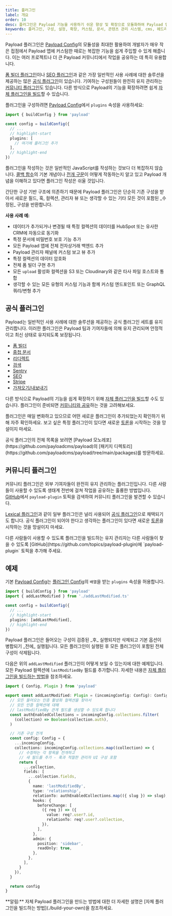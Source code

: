 ```yaml
---
title: 플러그인
label: 개요
order: 10
desc: 플러그인은 Payload 기능을 사용하기 쉬운 향상 및 확장으로 모듈화하여 Payload 앱을 개선하는 훌륭한 방법을 제공합니다.
keywords: 플러그인, 구성, 설정, 확장, 커스텀, 문서, 콘텐츠 관리 시스템, cms, 헤드리스, javascript, node, react, nextjs
---
```


Payload 플러그인은 [Payload Config](../configuration/overview)의 모듈성을 최대한 활용하여 개발자가 매우 작은 접점에서 Payload 앱에 커스텀한 때로는 복잡한 기능을 쉽게 주입할 수 있게 해줍니다. 이는 여러 프로젝트나 더 큰 Payload 커뮤니티에서 작업을 공유하는 데 특히 유용합니다.

[폼 빌더 플러그인](./form-builder)이나 [SEO 플러그인](./seo)과 같은 가장 일반적인 사용 사례에 대한 솔루션을 제공하는 많은 [공식 플러그인](#official-plugins)이 있습니다. 기여하는 구성원들이 완전히 유지 관리하는 [커뮤니티 플러그인](#community-plugins)도 있습니다. 다른 방식으로 Payload의 기능을 확장하려면 쉽게 [자체 플러그인을 빌드](./build-your-own)할 수 있습니다.

플러그인을 구성하려면 [Payload Config](../configuration/overview)에서 `plugins` 속성을 사용하세요:

```ts
import { buildConfig } from 'payload'

const config = buildConfig({
  // ...
  // highlight-start
  plugins: [
    // 여기에 플러그인 추가
  ],
  // highlight-end
})
```

플러그인을 작성하는 것은 일반적인 JavaScript를 작성하는 것보다 더 복잡하지 않습니다. [콜백 함수](https://developer.mozilla.org/en-US/docs/Glossary/Callback_function)의 기본 개념이나 [전개 구문](https://developer.mozilla.org/en-US/docs/Web/JavaScript/Reference/Operators/Spread_syntax)이 어떻게 작동하는지 알고 있고 Payload 개념을 이해하고 있다면 플러그인 작성은 쉬울 것입니다.

<Banner type="success">
  간단한 구성 기반 구조에 의존하기 때문에 Payload 플러그인은 단순히
  기존 구성을 받아서 새로운 필드, 훅, 컬렉션, 관리자 뷰 또는
  생각할 수 있는 기타 모든 것이 포함된 _수정된_ 구성을 반환합니다.
</Banner>

**사용 사례 예:**

- 데이터가 추가되거나 변경될 때 특정 컬렉션의 데이터를 HubSpot 또는 유사한 CRM에 자동으로 동기화
- 특정 문서에 비밀번호 보호 기능 추가
- 모든 Payload 앱에 전체 전자상거래 백엔드 추가
- Payload 관리자 패널에 커스텀 보고 뷰 추가
- 특정 컬렉션의 데이터 암호화
- 전체 폼 빌더 구현 추가
- 모든 `upload` 활성화 컬렉션을 S3 또는 Cloudinary와 같은 타사 파일 호스트와 통합
- 생각할 수 있는 모든 유형의 커스텀 기능과 함께 커스텀 엔드포인트 또는 GraphQL 쿼리/변형 추가

## 공식 플러그인

Payload는 일반적인 사용 사례에 대한 솔루션을 제공하는 공식 플러그인 세트를 유지 관리합니다. 이러한 플러그인은 Payload 팀과 기여자들에 의해 유지 관리되며 안정적이고 최신 상태로 유지되도록 보장됩니다.

- [폼 빌더](./form-builder)
- [중첩 문서](./nested-docs)
- [리디렉트](./redirects)
- [검색](./search)
- [Sentry](./sentry)
- [SEO](./seo)
- [Stripe](./stripe)
- [가져오기/내보내기](./import-export)

다른 방식으로 Payload의 기능을 쉽게 확장하기 위해 [자체 플러그인을 빌드](./build-your-own)할 수도 있습니다. 플러그인이 준비되면 [커뮤니티와 공유](#community-plugins)하는 것을 고려해보세요.

플러그인은 매일 변화하고 있으므로 어떤 새로운 플러그인이 추가되었는지 확인하기 위해 자주 확인하세요. 보고 싶은 특정 플러그인이 있다면 새로운 [토론](https://github.com/payloadcms/payload/discussions)을 시작하는 것을 망설이지 마세요.

<Banner type="warning">
  공식 플러그인의 전체 목록을 보려면 [Payload 모노레포](https://github.com/payloadcms/payload)의
  [패키지 디렉토리](https://github.com/payloadcms/payload/tree/main/packages)를 방문하세요.
</Banner>

## 커뮤니티 플러그인

커뮤니티 플러그인은 외부 기여자들이 완전히 유지 관리하는 플러그인입니다. 다른 사람들이 사용할 수 있도록 생태계 전반에 걸쳐 작업을 공유하는 훌륭한 방법입니다. [GitHub](https://github.com/topics/payload-plugin)에서 `payload-plugin` 토픽을 검색하여 커뮤니티 플러그인을 발견할 수 있습니다.

[Lexical 플러그인](https://github.com/AlessioGr/payload-plugin-lexical)과 같이 일부 플러그인은 널리 사용되어 [공식 플러그인](#official-plugins)으로 채택되기도 합니다. 공식 플러그인이 되어야 한다고 생각하는 플러그인이 있다면 새로운 [토론](https://github.com/payloadcms/payload/discussions)을 시작하는 것을 망설이지 마세요.

<Banner type="warning">
  다른 사람들이 사용할 수 있도록 플러그인을 빌드하는 유지 관리자는
  다른 사람들이 찾을 수 있도록 [GitHub](https://github.com/topics/payload-plugin)에
  `payload-plugin` 토픽을 추가해 주세요.
</Banner>

## 예제

기본 [Payload Config](../configuration/overview)는 [플러그인 Config](./build-your-own)의 `배열`을 받는 `plugins` 속성을 허용합니다.

```ts
import { buildConfig } from 'payload'
import { addLastModified } from './addLastModified.ts'

const config = buildConfig({
  // ...
  // highlight-start
  plugins: [addLastModified],
  // highlight-end
})
```

<Banner type="warning">
  Payload 플러그인은 들어오는 구성이 검증된 _후_ 실행되지만
  삭제되고 기본 옵션이 병합되기 _전에_ 실행됩니다. 모든 플러그인이
  실행된 후 모든 플러그인이 포함된 전체 구성이 삭제됩니다.
</Banner>

다음은 위의 `addLastModified` 플러그인이 어떻게 보일 수 있는지에 대한 예제입니다. 모든 Payload 컬렉션에 `lastModifiedBy` 필드를 추가합니다. 자세한 내용은 [자체 플러그인을 빌드하는 방법](./build-your-own)을 참조하세요.

```ts
import { Config, Plugin } from 'payload'

export const addLastModified: Plugin = (incomingConfig: Config): Config => {
  // 모든 들어오는 인증 활성화 컬렉션을 찾아서
  // 모든 인증 컬렉션에 대해
  // lastModifiedBy 관계 필드를 생성할 수 있도록 합니다
  const authEnabledCollections = incomingConfig.collections.filter(
    (collection) => Boolean(collection.auth),
  )

  // 기존 구성 전개
  const config: Config = {
    ...incomingConfig,
    collections: incomingConfig.collections.map((collection) => {
      // 수정하는 각 항목을 전개하고
      // 새 필드를 추가 - 훅과 적절한 관리자 UI 구성 포함
      return {
        ...collection,
        fields: [
          ...collection.fields,
          {
            name: 'lastModifiedBy',
            type: 'relationship',
            relationTo: authEnabledCollections.map(({ slug }) => slug),
            hooks: {
              beforeChange: [
                ({ req }) => ({
                  value: req?.user?.id,
                  relationTo: req?.user?.collection,
                }),
              ],
            },
            admin: {
              position: 'sidebar',
              readOnly: true,
            },
          },
        ],
      }
    }),
  }

  return config
}
```

<Banner type="success">
  **알림:** 자체 Payload 플러그인을 만드는 방법에 대한 더 자세한 설명은
  [자체 플러그인을 빌드하는 방법](./build-your-own)을 참조하세요.
</Banner>